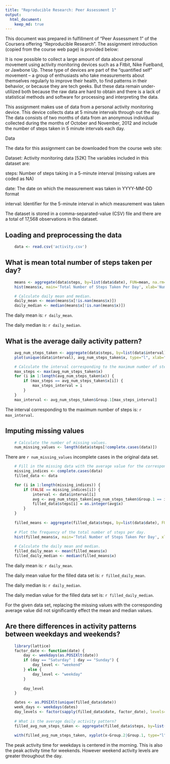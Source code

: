 ```yaml
---
title: "Reproducible Research: Peer Assessment 1"
output: 
  html_document:
    keep_md: true
---
```

This document was prepared in fulfillment of "Peer Assessment 1" of the Coursera offering "Reproducible Research".  The assignment introduction (copied from the course web page) is provided below:

It is now possible to collect a large amount of data about personal movement using activity monitoring devices such as a Fitbit, Nike Fuelband, or Jawbone Up. These type of devices are part of the “quantified self” movement – a group of enthusiasts who take measurements about themselves regularly to improve their health, to find patterns in their behavior, or because they are tech geeks. But these data remain under-utilized both because the raw data are hard to obtain and there is a lack of statistical methods and software for processing and interpreting the data.

This assignment makes use of data from a personal activity monitoring device. This device collects data at 5 minute intervals through out the day. The data consists of two months of data from an anonymous individual collected during the months of October and November, 2012 and include the number of steps taken in 5 minute intervals each day.

Data

The data for this assignment can be downloaded from the course web site:

Dataset: Activity monitoring data [52K]
The variables included in this dataset are:

steps: Number of steps taking in a 5-minute interval (missing values are coded as NA)

date: The date on which the measurement was taken in YYYY-MM-DD format

interval: Identifier for the 5-minute interval in which measurement was taken

The dataset is stored in a comma-separated-value (CSV) file and there are a total of 17,568 observations in this dataset.

## Loading and preprocessing the data
```r
    data <- read.csv('activity.csv')
```
## What is mean total number of steps taken per day?
```r
    means <- aggregate(data$steps, by=list(data$date), FUN=mean, na.rm=TRUE)
    hist(means$x, main='Total Number of Steps Taken Per Day', xlab='Number of Steps')

    # Calculate daily mean and median.
    daily_mean <- mean(means$x[!is.nan(means$x)])
    daily_median <- median(means$x[!is.nan(means$x)])
```
The daily mean is: `r daily_mean`.

The daily median is: `r daily_median`.

## What is the average daily activity pattern?
```r
    avg_num_steps_taken <- aggregate(data$steps, by=list(data$interval), FUN=mean, na.rm=TRUE)
    plot(unique(data$interval), avg_num_steps_taken$x, type="l", xlab="Interval", ylab="Number of steps taken")

    # Calculate the interval corresponding to the maximum number of steps.
    max_steps <- max(avg_num_steps_taken$x)
    for (i in 1:length(avg_num_steps_taken$x)) {
        if (max_steps == avg_num_steps_taken$x[i]) {
            max_steps_interval = i
        }
    }
    max_interval <- avg_num_steps_taken$Group.1[max_steps_interval]
```
The interval corresponding to the maximum number of steps is: `r max_interval`.

## Imputing missing values
```r
    # Calculate the number of missing values.
    num_missing_values <- length(data$steps[!complete.cases(data)])
```
There are `r num_missing_values` incomplete cases in the original data set.

```r
    # Fill in the missing data with the average value for the corresponding interval.
    missing_indices <- complete.cases(data)
    filled_data <- data

    for (i in 1:length(missing_indices)) {
        if (FALSE == missing_indices[i]) {
            interval <- data$interval[i]
            avg <- avg_num_steps_taken[avg_num_steps_taken$Group.1 == interval, ]
            filled_data$steps[i] = as.integer(avg$x)
        }
    }
    
    filled_means <- aggregate(filled_data$steps, by=list(data$date), FUN=mean)
    
    # Plot the frequency of the total number of steps per day.
    hist(filled_means$x, main='Total Number of Steps Taken Per Day', xlab='Number of Steps')
    
    # Calculate the daily mean and median.
    filled_daily_mean <- mean(filled_means$x)
    filled_daily_median <- median(filled_means$x)
```
The daily mean is: `r daily_mean`.

The daily mean value for the filled data set is: `r filled_daily_mean`.

The daily median is: `r daily_median`.

The daily median value for the filled data set is: `r filled_daily_median`.

For the given data set, replacing the missing values with the corresponding average value did not significantly effect the mean and median values.

## Are there differences in activity patterns between weekdays and weekends?
```r
    library(lattice)
    factor_date <- function(date) {
        day <- weekdays(as.POSIXlt(date))
        if (day == "Saturday" | day == "Sunday") {
            day_level <- "weekend"
        } else {
            day_level <- "weekday"
        }
        
        day_level
    }

    dates <- as.POSIXlt(unique(filled_data$date))
    week_days <- weekdays(dates)
    day_levels <- factor(sapply(filled_data$date, factor_date), levels=c("weekday", "weekend"))
 
    # What is the average daily activity pattern?
    filled_avg_num_steps_taken <- aggregate(filled_data$steps, by=list(day_levels, filled_data$interval), FUN=mean)
    
    with(filled_avg_num_steps_taken, xyplot(x~Group.2|Group.1, type="l", xlab="Interval", ylab="Number of steps"))
```

The peak activity time for weekdays is centered in the morning.  This is also the peak activity time for weekends.  However weekend activity levels are greater throughout the day.
